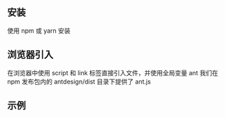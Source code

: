 <Meta title="开始/安装使用" />

## 安装
使用 npm 或 yarn 安装





## 浏览器引入
在浏览器中使用 script 和 link 标签直接引入文件，并使用全局变量 ant
我们在 npm 发布包内的 antdesign/dist 目录下提供了 ant.js

## 示例


